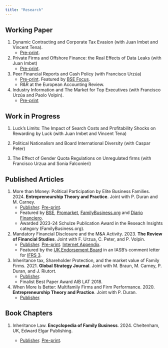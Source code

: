 ```yaml
---
title: "Research"
---
```


## Working Paper

1.  Dynamic Contracting and Corporate Tax Evasion (with Juan Imbet and Vincent Tena).
    -   [Pre-print](https://papers.ssrn.com/sol3/papers.cfm?abstract_id=4872375).
2.  Private Firms and Offshore Finance: the Real Effects of Data Leaks (with Juan Imbet)
    -   [Pre-print](https://papers.ssrn.com/sol3/papers.cfm?abstract_id=4557679).
3.  Peer Financial Reports and Cash Policy (with Francisco Urzúa)
    -   [Pre-print](https://papers.ssrn.com/sol3/papers.cfm?abstract_id=4096239). Featured by [BSE Focus](https://focus.bse.eu/how-transparent-reporting-influences-allocation-corporate-cash/).
    -   R&R at the European Accounting Review.
4.  Industry Information and The Market for Top Executives (with Francisco Urzúa and Paolo Volpin).
    -   [Pre-print](https://papers.ssrn.com/sol3/papers.cfm?abstract_id=5052279)

## Work in Progress

1.  Luck's Limits: The Impact of Search Costs and Profitability Shocks on Rewarding by Luck (with Juan Imbet and Vincent Tena)

2.  Political Nationalism and Board International Diversity (with Caspar Peter)

3.  The Effect of Gender Quota Regulations on Unregulated firms (with Francisco Urzua and Sonia Falconieri)

## Published Articles

1.  More than Money: Political Participation by Elite Business Families. 2024. **Entrepreneurship Theory and Practice**. Joint with P. Duran and M. Carney.
    -   [Publisher](https://journals.sagepub.com/doi/10.1177/10422587241227624). [Pre-print](https://www.researchgate.net/publication/377182500_More_than_money_Political_participation_by_elite_business_families).
    -   Featured by [BSE](https://bse.eu/microupdates/more-money-political-participation-elite-business-families), [Promarket](https://www.promarket.org/2024/03/12/rent-seeking-alone-does-not-explain-why-wealthy-families-run-for-office/), [FamilyBusiness.org](https://familybusiness.org/content/why-prominent-business-families-dive-into-politics) and [Diario Financiero](https://dfmas.df.cl/df-mas/coffee-break/25-de-familias-empresarias-chilenas-han-tenido-incursion-en-politica).
    -   Awarded 2023-24 Schulze Publication Award in the Reseach Insights category (FamilyBusiness.org).
2.  Mandatory Financial Disclosure and the M&A Activity. 2023. **The Review of Financial Studies**. Joint with F. Urzua, C. Peter, and P. Volpin.
    -   [Publisher](https://academic.oup.com/rfs/article-abstract/36/12/4788/7202058?redirectedFrom=fulltext&login=false). [Pre-print](https://papers.ssrn.com/abstract=3768349). [Internet Appendix](https://oup.silverchair-cdn.com/oup/backfile/Content_public/Journal/rfs/36/12/10.1093_rfs_hhad052/1/hhad052_supplementary_data.pdf?Expires=1711502290&Signature=Rf6XxFRJiHodfFRqZCI4PW4UHV-6gIkRUAb3fEvVcoJlLPMepM644jkMGfHNblJERi9bvJNJHtcKWqGb28PtNzpPQSTDgtm6GOCMvJe23JWINzbQ36uhixyAw16rLltYnxOs-fQOXmtaw7caGcFeGBF1VDjT7xaBXmNM2Paje5fZcZqJzfuPegPE9-CjC138-F8bUlrN3ngTFeAW7kqA~Oe8G~rqKJ9S3NsSQl5JNyL2I7tddyYFc-3mhu1nN2IF79XUBjckSLYicSxRbyGiAi1kDHg1WIeMUD1~NOKykz-ZwcnlgNST2OO-NB1-W-HZnVmhQcmzJ--q67Ci34G1ow__&Key-Pair-Id=APKAIE5G5CRDK6RD3PGA).
    -   Featured by the [UK Endorsement Board](https://ifrs-springapps-comment-letter-api-1.azuremicroservices.io/v2/download-file?path=638_68180_UK-Endorsement-Board_0_UKEB-Final-Comment-Letter-ED-BCDGI-UNSIGNED.pdf) in an IASB's comment letter for [IFRS 3](https://www.ifrs.org/projects/work-plan/goodwill-and-impairment/exposure-draft-and-cl-bcdgi/).
3.  Inheritance tax, Shareholder Protection, and the market value of Family Firms. 2021. **Global Strategy Journal**. Joint with M. Braun, M. Carney, P. Duran, and J. Riutort.
    -   [Publisher](https://onlinelibrary.wiley.com/doi/abs/10.1002/gsj.1394).
    -   Finalist Best Paper Award AIB LAT 2018.
4.  When More Is Better: Multifamily Firms and Firm Performance. 2020. **Entrepreneurship Theory and Practice**. Joint with P. Duran.
    -   [Publisher](https://journals.sagepub.com/doi/abs/10.1177/1042258719851206?journalCode=etpb).

## Book Chapters

1.  Inheritance Law. **Encyclopedia of Family Business**. 2024. Cheltenham, UK, Edward Elgar Publishing.

    -   [Publisher](https://www.elgaronline.com/display/book/9781800888722/ch63.xml). [Pre-print](https://papers.ssrn.com/sol3/papers.cfm?abstract_id=4411372).